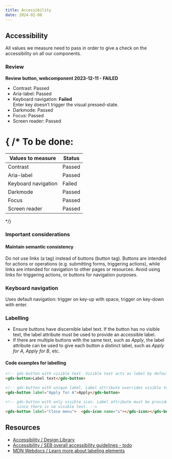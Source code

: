 ```yaml
---
title: Accessibility
date: 2024-02-08
---
```


## Accessibility
All values we measure need to pass in order to give a check on the accessibility on all our components.

### Review
**Review button, webcomponent 2023-12-11 - FAILED**
- Contrast: Passed
- Aria-label: Passed
- Keyboard navigation: **Failed** <br />Enter key doesn’t trigger the visual pressed-state.
- Darkmode: Passed
- Focus: Passed
- Screen reader: Passed

{ /* To be done: 
=======
| Values to measure      | Status       |
| ---------------------- | ------------ |
| Contrast               | Passed       |
| Aria-label             | Passed       |
| Keyboard navigation    | Failed       |
| Darkmode               | Passed       |
| Focus                  | Passed       |
| Screen reader          | Passed       |
*/}

### Important considerations

#### Maintain semantic consistency
Do not use links (a tag) instead of buttons (button tag). Buttons are intended for actions or operations (e.g. submitting forms, triggering actions), while links are intended for navigation to other pages or resources. Avoid using links for triggering actions, or buttons for navigation purposes.

### Keyboard navigation
Uses default navigation: trigger on key-up with space, trigger on key-down with enter.

### Labelling
- Ensure buttons have discernible label text. If the button has no visible text, the label attribute must be used to provide an accessible label.
- If there are multiple buttons with the same text, such as *Apply*, the label attribute can be used to give each button a distinct label, such as *Apply for A, Apply for B*, etc.

<Grid columns="1; s{2}">
    <Figma node="259-4131" caption="Buttons with accessible labels." />
    <Figma node="259-4140" caption="Icon buttons with accessible labels, label attributes." />
</Grid>

#### Code examples for labelling

``` html
<!-- gds-button with visible text. Visible text acts as label by default. -->
<gds-button>Label text</gds-button>

<!-- gds-button with unique label. Label attribute overrides visible text. -->
<gds-button label="Apply for A">Apply</gds-button>

<!-- gds-button with only visible icon. Label attribute must be provided,
     since there is no visible text. -->
<gds-button label="Close menu">  <gds-icon name="x"></gds-icon></gds-button>
```
## Resources

- [Accessibility / Design Library](https://designlibrary.sebank.se/foundation/accessibility/accessibility-at-seb/)
- [Accessibility / SEB overall accessibility guidelines - todo](/foundation/accessibility)
- [MDN Webdocs / Learn more about labeling elements](https://developer.mozilla.org/en-US/docs/Web/Accessibility/Understanding_WCAG/Text_labels_and_names)
